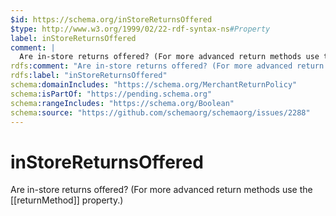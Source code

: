 ```yaml
---
$id: https://schema.org/inStoreReturnsOffered
$type: http://www.w3.org/1999/02/22-rdf-syntax-ns#Property
label: inStoreReturnsOffered
comment: |
  Are in-store returns offered? (For more advanced return methods use the [[returnMethod]] property.)
rdfs:comment: "Are in-store returns offered? (For more advanced return methods use the [[returnMethod]] property.)"
rdfs:label: "inStoreReturnsOffered"
schema:domainIncludes: "https://schema.org/MerchantReturnPolicy"
schema:isPartOf: "https://pending.schema.org"
schema:rangeIncludes: "https://schema.org/Boolean"
schema:source: "https://github.com/schemaorg/schemaorg/issues/2288"
---
```


# inStoreReturnsOffered

Are in-store returns offered? (For more advanced return methods use the [[returnMethod]] property.)

